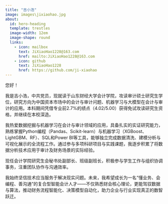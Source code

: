 ```yaml
---
title: "吉小浩"
image: images\jixiaohao.jpg
about:
  id: hero-heading
  template: trestles
  image-width: 12em
  image-shape: round
  links:
    - icon: mailbox
      text: JiXiaoHao1228@163.com
      href: mailto:JiXiaoHao1228@163.com
    - icon: github
      text: JiXiaoHao1228
      href: https://github.com/ji-xiaohao
---
```


::: {#hero-heading}

您好！

我是吉小浩，中共党员，现就读于山东财经大学会计学院，攻读审计硕士研究生学位，研究方向为中国资本市场中的会计与审计问题、机器学习与大模型在会计与审计的应用。本科期间凭借专业前2.7%的绩点（4.02/5.00）获得免试攻读研究生资格，并继续在本校深造。

我热爱数据挖掘与机器学习在会计与审计领域的应用，具备扎实的实证研究能力，熟练掌握Python编程（Pandas、Scikit-learn）与机器学习（XGBoost、LightGBM、RF）、SQL和Power BI等工具，能够独立完成数据清洗、建模分析与可视化展示的全流程工作。通过参与多项科研项目与实践课题，我逐步积累了将数据分析技术应用于审计及财务场景的实际经验。

现任会计学院研究生会秘书处副部长、班级副班长，积极参与学生工作与组织协调事务，注重团队协作与沟通效率。

我始终坚信技术应当服务于解决现实问题。未来，我希望成长为一名“懂业务、会编程、善沟通”的复合型智能会计人才——不仅熟悉财会核心理论，更能驾驭数据与算法，推动财务流程智能化、决策模型自动化，助力企业与行业实现真正的数智跃迁。

:::
